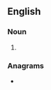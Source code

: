{{also|rubéolas}}
==English==

===Noun===
{{head|en|noun form}}

# {{plural of|en|rubeola}}

===Anagrams===
* {{anagrams|en|a=abelorsu|rousable}}